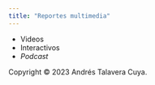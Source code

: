 ```yaml
---
title: "Reportes multimedia"
---
```


- Videos
- Interactivos
- _Podcast_


<footer>
  Copyright © 2023 Andrés Talavera Cuya.
</footer>